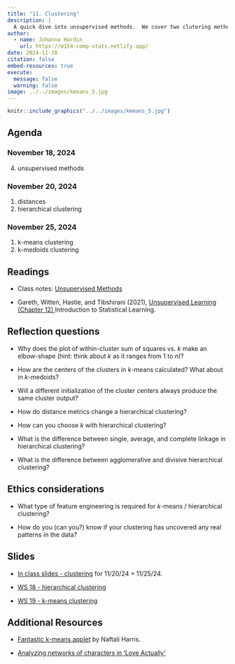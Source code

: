 ```yaml
---
title: "11. Clustering"
description: |
  A quick dive into unsupervised methods.  We cover two clutering methods: hierarchical and partitioning (k-means and k-medoids).
author:
  - name: Johanna Hardin
    url: https://m154-comp-stats.netlify.app/  
date: 2024-11-18
citation: false
embed-resources: true
execute: 
  message: false
  warning: false
image: ../../images/kmeans_5.jpg
---
```



```r
knitr::include_graphics("../../images/kmeans_5.jpg")
```


## Agenda <i class="fas fa-calendar-alt" target="_blank"></i>

### November 18, 2024

4. unsupervised methods

### November 20, 2024

1. distances
2. hierarchical clustering

### November 25, 2024

1. k-means clustering
2. k-medoids clustering

## Readings <i class="fas fa-book-open"></i> 

* Class notes: <a href = "https://st47s.com/Math154/Notes/09-clustering.html" target= "_blank">Unsupervised Methods</a>

* Gareth, Witten, Hastie, and Tibshirani (2021), <a href = "https://www.statlearning.com/" target = "_blank">Unsupervised Learning (Chapter 12) </a> Introduction to Statistical Learning.


## Reflection questions <i class="fas fa-lightbulb"></i>

* Why does the plot of within-cluster sum of squares vs. $k$ make an elbow-shape (hint: think about $k$ as it ranges from 1 to $n)?$

* How are the centers of the clusters in $k$-means calculated?  What about in $k$-medoids?

* Will a different initialization of the cluster centers always produce the same cluster output?

* How do distance metrics change a hierarchical clustering?  

* How can you choose $k$ with hierarchical clustering?

* What is the difference between single, average, and complete linkage in hierarchical clustering?

* What is the difference between agglomerative and divisive hierarchical clustering?

## Ethics considerations <i class="fas fa-balance-scale"></i> 

* What type of feature engineering is required for $k$-means / hierarchical clustering?

* How do you (can you?) know if your clustering has uncovered any real patterns in the data?

## Slides <i class="fas fa-desktop"></i> 

* <a href = "https://m154-comp-stats.netlify.app/slides/2024-11-18-cluster" target = "_blank">In class slides - clustering</a> for 11/20/24 + 11/25/24.

* <a href = "https://m154-comp-stats.netlify.app/handout/ws18_m154_f24_hierarch.pdf" target = "_blank">WS 18 - hierarchical clustering</a>

* <a href = "https://m154-comp-stats.netlify.app/handout/ws19_m154_f24_kmeans.pdf" target = "_blank">WS 19 - k-means clustering</a>

## Additional Resources <i class="fas fa-laptop"></i> 

* <a href = "https://www.naftaliharris.com/blog/visualizing-k-means-clustering/" target = "_blank">Fantastic k-means applet</a> by Naftali Harris.

* <a href = "http://varianceexplained.org/r/love-actually-network/" target = "_blank">Analyzing networks of characters in 'Love Actually'</a>



